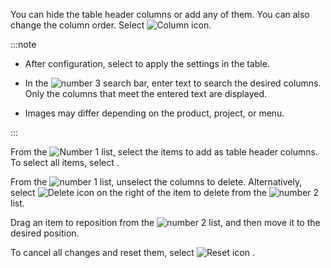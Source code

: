 <Title level={props.level} hashid="change-column">Setting the table columns</Title>

You can hide the table header columns or add any of them. You can also change the column order. Select ![Column icon](/img/ico-column.svg).

:::note

- After configuration, select <Cmdname sid="BTN06053" className="uitext" /> to apply the settings in the table.

- In the ![number 3](/img/number-03.png) search bar, enter text to search the desired columns. Only the columns that meet the entered text are displayed.

- Images may differ depending on the product, project, or menu.

:::

<Title level={props.level + 1}>Adding columns</Title>

From the ![Number 1](/img/number-01.png) list, select the items to add as table header columns. To select all items, select <Cmdname sid="BTN06048" className="uitext" />.

<Title level={props.level + 1}>Deleting columns</Title>

From the ![number 1](/img/number-01.png) list, unselect the columns to delete. Alternatively, select ![Delete icon](/img/ico-remove-white.svg) on the right of the item to delete from the ![number 2](/img/number-02.png) list.

<Title level={props.level + 1}>Changing the column order</Title>

Drag an item to reposition from the ![number 2](/img/number-02.png) list, and then move it to the desired position. 

<Title level={props.level + 1}>Initializing the configuration</Title>

To cancel all changes and reset them, select ![Reset icon](/img/ico-reset.svg) <Cmdname sid="initialized" className="uitext" />.
